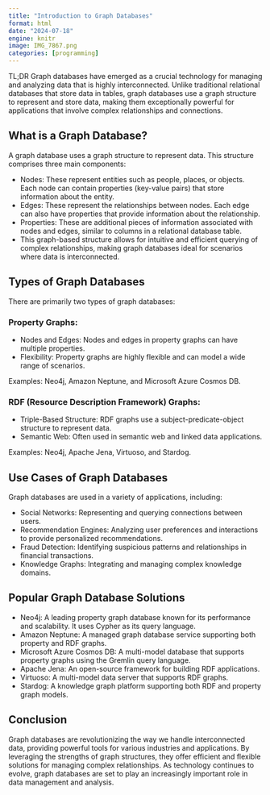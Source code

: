 ```yaml
---
title: "Introduction to Graph Databases"
format: html
date: "2024-07-18"
engine: knitr
image: IMG_7867.png
categories: [programming]
---
```


TL;DR Graph databases have emerged as a crucial technology for managing and analyzing data that is highly interconnected. Unlike traditional relational databases that store data in tables, graph databases use a graph structure to represent and store data, making them exceptionally powerful for applications that involve complex relationships and connections.

## What is a Graph Database?

A graph database uses a graph structure to represent data. 
This structure comprises three main components:

- Nodes: These represent entities such as people, places, or objects. Each node can contain properties (key-value pairs) that store information about the entity.
- Edges: These represent the relationships between nodes. Each edge can also have properties that provide information about the relationship.
- Properties: These are additional pieces of information associated with nodes and edges, similar to columns in a relational database table.
- This graph-based structure allows for intuitive and efficient querying of complex relationships, making graph databases ideal for scenarios where data is interconnected.

## Types of Graph Databases

There are primarily two types of graph databases:

### Property Graphs:

- Nodes and Edges: Nodes and edges in property graphs can have multiple properties.
- Flexibility: Property graphs are highly flexible and can model a wide range of scenarios.

Examples: Neo4j, Amazon Neptune, and Microsoft Azure Cosmos DB.

### RDF (Resource Description Framework) Graphs:

- Triple-Based Structure: RDF graphs use a subject-predicate-object structure to represent data.
- Semantic Web: Often used in semantic web and linked data applications.

Examples: Neo4j, Apache Jena, Virtuoso, and Stardog.

## Use Cases of Graph Databases

Graph databases are used in a variety of applications, including:

- Social Networks: Representing and querying connections between users.
- Recommendation Engines: Analyzing user preferences and interactions to provide personalized recommendations.
- Fraud Detection: Identifying suspicious patterns and relationships in financial transactions.
- Knowledge Graphs: Integrating and managing complex knowledge domains.

## Popular Graph Database Solutions

- Neo4j: A leading property graph database known for its performance and scalability. It uses Cypher as its query language.
- Amazon Neptune: A managed graph database service supporting both property and RDF graphs.
- Microsoft Azure Cosmos DB: A multi-model database that supports property graphs using the Gremlin query language.
- Apache Jena: An open-source framework for building RDF applications.
- Virtuoso: A multi-model data server that supports RDF graphs.
- Stardog: A knowledge graph platform supporting both RDF and property graph models.

## Conclusion

Graph databases are revolutionizing the way we handle interconnected data, providing powerful tools for various industries and applications. 
By leveraging the strengths of graph structures, they offer efficient and flexible solutions for managing complex relationships. 
As technology continues to evolve, graph databases are set to play an increasingly important role in data management and analysis.

